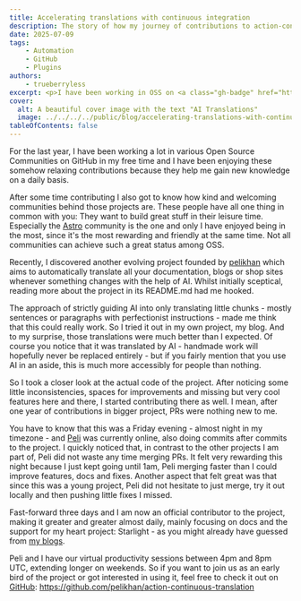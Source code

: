 ```yaml
---
title: Accelerating translations with continuous integration
description: The story of how my journey of contributions to action-continuous-translation started.
date: 2025-07-09
tags:
    - Automation
    - GitHub
    - Plugins
authors:
    - trueberryless
excerpt: <p>I have been working in OSS on <a class="gh-badge" href="https://github.com/github"><img src="https://github.com/github.png" alt="github" width="16" height="16" style="border-radius:9999px;vertical-align:middle;margin-right:0.4em;">GitHub</a> for over a year now and although I thought I found everything I want to contribute to, I recently discovered <a class="gh-badge" href="https://github.com/pelikhan"><img src="https://github.com/pelikhan.png" alt="pelikhan" width="16" height="16" style="border-radius:9999px;vertical-align:middle;margin-right:0.4em;">Peli's</a> personal project <a href="https://github.com/pelikhan/action-continuous-translation">action-continuous-translation</a> and I am very happy that I started doing regular contributions there and being part of the little community now.</p>
cover:
  alt: A beautiful cover image with the text "AI Translations"
  image: ../../../../public/blog/accelerating-translations-with-continuous-integration.png
tableOfContents: false
---
```


For the last year, I have been working a lot in various Open Source Communities on GitHub in my free time and I have been enjoying these somehow relaxing contributions because they help me gain new knowledge on a daily basis.

After some time contributing I also got to know how kind and welcoming communities behind those projects are. These people have all one thing in common with you: They want to build great stuff in their leisure time. Especially the [Astro](https://github.com/withastro) community is the one and only I have enjoyed being in the most, since it's the most rewarding and friendly at the same time. Not all communities can achieve such a great status among OSS.

Recently, I discovered another evolving project founded by [pelikhan](https://github.com/pelikhan) which aims to automatically translate all your documentation, blogs or shop sites whenever something changes with the help of AI. Whilst initially sceptical, reading more about the project in its README.md had me hooked.

The approach of strictly guiding AI into only translating little chunks - mostly sentences or paragraphs with perfectionist instructions - made me think that this could really work. So I tried it out in my own project, my blog. And to my surprise, those translations were much better than I expected. Of course you notice that it was translated by AI - handmade work will hopefully never be replaced entirely - but if you fairly mention that you use AI in an aside, this is much more accessibly for people than nothing.

So I took a closer look at the actual code of the project. After noticing some little inconsistencies, spaces for improvements and missing but very cool features here and there, I started contributing there as well. I mean, after one year of contributions in bigger project, PRs were nothing new to me.

You have to know that this was a Friday evening - almost night in my timezone - and [Peli](https://github.com/pelikhan) was currently online, also doing commits after commits to the project. I quickly noticed that, in contrast to the other projects I am part of, Peli did not waste any time merging PRs. It felt very rewarding this night because I just kept going until 1am, Peli merging faster than I could improve features, docs and fixes. Another aspect that felt great was that since this was a young project, Peli did not hesitate to just merge, try it out locally and then pushing little fixes I missed.

Fast-forward three days and I am now an official contributor to the project, making it greater and greater almost daily, mainly focusing on docs and the support for my heart project: Starlight - as you might already have guessed from [my blogs](/blog/tags/starlight/).

Peli and I have our virtual productivity sessions between 4pm and 8pm UTC, extending longer on weekends. So if you want to join us as an early bird of the project or got interested in using it, feel free to check it out on [GitHub](https://github.com/github): https://github.com/pelikhan/action-continuous-translation

